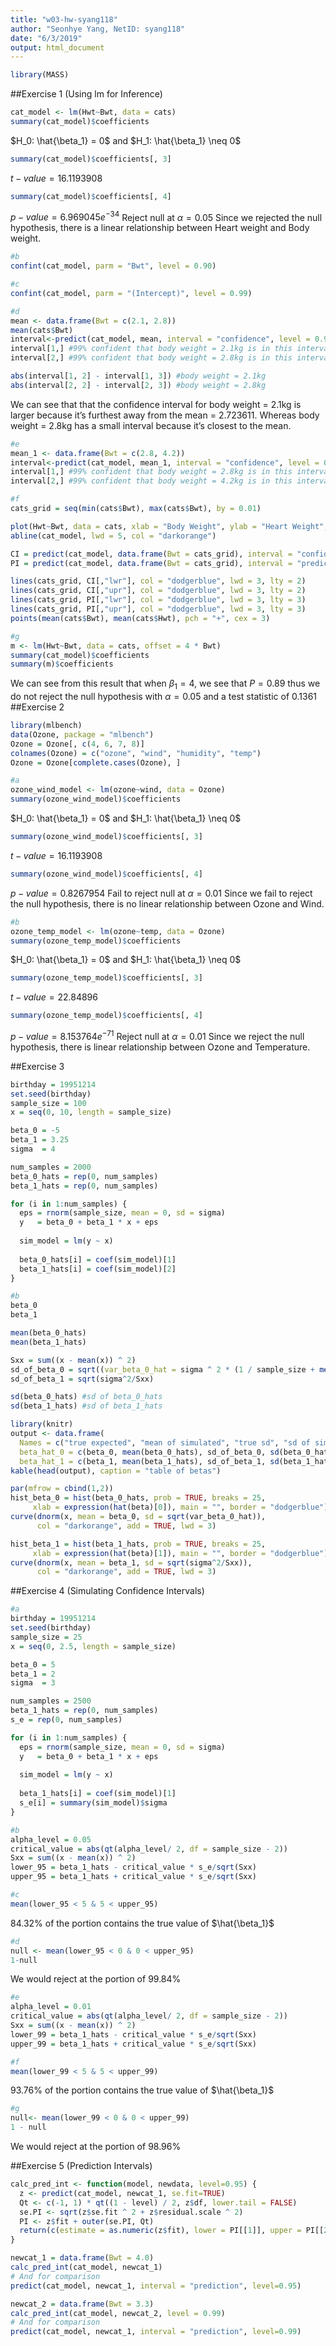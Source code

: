 ```yaml
---
title: "w03-hw-syang118"
author: "Seonhye Yang, NetID: syang118"
date: "6/3/2019"
output: html_document
---
```


```r
library(MASS)
```

##Exercise 1 (Using lm for Inference)
```r
cat_model <- lm(Hwt~Bwt, data = cats)
summary(cat_model)$coefficients
```

$H_0: \hat{\beta_1} = 0$ and $H_1: \hat{\beta_1} \neq 0$
```r
summary(cat_model)$coefficients[, 3]
```
$t-value = 16.1193908$
```r
summary(cat_model)$coefficients[, 4]
```
$p-value = 6.969045e^{-34}$
Reject null at $\alpha = 0.05$
Since we rejected the null hypothesis, there is a linear relationship between Heart weight and Body weight. 

```r
#b
confint(cat_model, parm = "Bwt", level = 0.90)
```

```r
#c
confint(cat_model, parm = "(Intercept)", level = 0.99)
```
```r
#d
mean <- data.frame(Bwt = c(2.1, 2.8))
mean(cats$Bwt)
interval<-predict(cat_model, mean, interval = "confidence", level = 0.99)
interval[1,] #99% confident that body weight = 2.1kg is in this interval 
interval[2,] #99% confident that body weight = 2.8kg is in this interval

abs(interval[1, 2] - interval[1, 3]) #body weight = 2.1kg
abs(interval[2, 2] - interval[2, 3]) #body weight = 2.8kg
```
We can see that that the confidence interval for body weight = 2.1kg is larger because it's furthest away from the mean = 2.723611. Whereas body weight = 2.8kg has a small interval because it's closest to the mean. 

```r
#e
mean_1 <- data.frame(Bwt = c(2.8, 4.2))
interval<-predict(cat_model, mean_1, interval = "confidence", level = 0.99)
interval[1,] #99% confident that body weight = 2.8kg is in this interval 
interval[2,] #99% confident that body weight = 4.2kg is in this interval
```

```r
#f
cats_grid = seq(min(cats$Bwt), max(cats$Bwt), by = 0.01)

plot(Hwt~Bwt, data = cats, xlab = "Body Weight", ylab = "Heart Weight", main = "Heart weight vs Body weight")
abline(cat_model, lwd = 5, col = "darkorange")

CI = predict(cat_model, data.frame(Bwt = cats_grid), interval = "confidence", level = 0.99) 
PI = predict(cat_model, data.frame(Bwt = cats_grid), interval = "prediction", level = 0.99)

lines(cats_grid, CI[,"lwr"], col = "dodgerblue", lwd = 3, lty = 2)
lines(cats_grid, CI[,"upr"], col = "dodgerblue", lwd = 3, lty = 2)
lines(cats_grid, PI[,"lwr"], col = "dodgerblue", lwd = 3, lty = 3)
lines(cats_grid, PI[,"upr"], col = "dodgerblue", lwd = 3, lty = 3)
points(mean(cats$Bwt), mean(cats$Hwt), pch = "+", cex = 3)
```

```r
#g
m <- lm(Hwt~Bwt, data = cats, offset = 4 * Bwt)
summary(cat_model)$coefficients
summary(m)$coefficients

```
We can see from this result that when $\beta_1 = 4$, we see that $P=0.89$ thus we do not reject the null hypothesis with $\alpha = 0.05$ and a test statistic of $0.1361$
##Exercise 2
```r
library(mlbench)
data(Ozone, package = "mlbench")
Ozone = Ozone[, c(4, 6, 7, 8)]
colnames(Ozone) = c("ozone", "wind", "humidity", "temp") 
Ozone = Ozone[complete.cases(Ozone), ]
```

```r
#a
ozone_wind_model <- lm(ozone~wind, data = Ozone)
summary(ozone_wind_model)$coefficients
```

$H_0: \hat{\beta_1} = 0$ and $H_1: \hat{\beta_1} \neq 0$
```r
summary(ozone_wind_model)$coefficients[, 3]
```
$t-value = 16.1193908$
```r
summary(ozone_wind_model)$coefficients[, 4]
```

$p-value = 0.8267954$
Fail to reject null at $\alpha = 0.01$
Since we fail to reject the null hypothesis, there is no linear relationship between Ozone and Wind.

```r
#b
ozone_temp_model <- lm(ozone~temp, data = Ozone)
summary(ozone_temp_model)$coefficients
```

$H_0: \hat{\beta_1} = 0$ and $H_1: \hat{\beta_1} \neq 0$
```r
summary(ozone_temp_model)$coefficients[, 3]
```
$t-value = 22.84896$
```r
summary(ozone_temp_model)$coefficients[, 4]
```

$p-value = 8.153764e^{-71}$
Reject null at $\alpha = 0.01$
Since we reject the null hypothesis, there is linear relationship between Ozone and Temperature.


##Exercise 3
```r
birthday = 19951214 
set.seed(birthday)
sample_size = 100
x = seq(0, 10, length = sample_size)

beta_0 = -5
beta_1 = 3.25
sigma  = 4

num_samples = 2000
beta_0_hats = rep(0, num_samples)
beta_1_hats = rep(0, num_samples)

for (i in 1:num_samples) {
  eps = rnorm(sample_size, mean = 0, sd = sigma)
  y   = beta_0 + beta_1 * x + eps
  
  sim_model = lm(y ~ x)
  
  beta_0_hats[i] = coef(sim_model)[1]
  beta_1_hats[i] = coef(sim_model)[2]
}
```

```r
#b
beta_0
beta_1

mean(beta_0_hats)
mean(beta_1_hats)

Sxx = sum((x - mean(x)) ^ 2)
sd_of_beta_0 = sqrt((var_beta_0_hat = sigma ^ 2 * (1 / sample_size + mean(x) ^ 2 / Sxx)))#sd of beta_0
sd_of_beta_1 = sqrt(sigma^2/Sxx)

sd(beta_0_hats) #sd of beta_0_hats
sd(beta_1_hats) #sd of beta_1_hats

library(knitr)
output <- data.frame(
  Names = c("true expected", "mean of simulated", "true sd", "sd of simulated"),
  beta_hat_0 = c(beta_0, mean(beta_0_hats), sd_of_beta_0, sd(beta_0_hats)),
  beta_hat_1 = c(beta_1, mean(beta_1_hats), sd_of_beta_1, sd(beta_1_hats)))
kable(head(output), caption = "table of betas")
```

```r
par(mfrow = cbind(1,2))
hist_beta_0 = hist(beta_0_hats, prob = TRUE, breaks = 25, 
     xlab = expression(hat(beta)[0]), main = "", border = "dodgerblue")
curve(dnorm(x, mean = beta_0, sd = sqrt(var_beta_0_hat)),
      col = "darkorange", add = TRUE, lwd = 3)

hist_beta_1 = hist(beta_1_hats, prob = TRUE, breaks = 25, 
     xlab = expression(hat(beta)[1]), main = "", border = "dodgerblue")
curve(dnorm(x, mean = beta_1, sd = sqrt(sigma^2/Sxx)),
      col = "darkorange", add = TRUE, lwd = 3)
```

##Exercise 4 (Simulating Confidence Intervals)
```r
#a
birthday = 19951214 
set.seed(birthday)
sample_size = 25
x = seq(0, 2.5, length = sample_size)

beta_0 = 5
beta_1 = 2
sigma  = 3

num_samples = 2500
beta_1_hats = rep(0, num_samples)
s_e = rep(0, num_samples)

for (i in 1:num_samples) {
  eps = rnorm(sample_size, mean = 0, sd = sigma)
  y   = beta_0 + beta_1 * x + eps
  
  sim_model = lm(y ~ x)
  
  beta_1_hats[i] = coef(sim_model)[1]
  s_e[i] = summary(sim_model)$sigma
}
```

```r
#b
alpha_level = 0.05
critical_value = abs(qt(alpha_level/ 2, df = sample_size - 2))
Sxx = sum((x - mean(x)) ^ 2)
lower_95 = beta_1_hats - critical_value * s_e/sqrt(Sxx)
upper_95 = beta_1_hats + critical_value * s_e/sqrt(Sxx)
```

```r
#c
mean(lower_95 < 5 & 5 < upper_95)
```
$84.32\%$ of the portion contains the true value of $\hat{\beta_1}$

```r
#d
null <- mean(lower_95 < 0 & 0 < upper_95)
1-null
```
We would reject at the portion of $99.84\%$
```r
#e
alpha_level = 0.01
critical_value = abs(qt(alpha_level/ 2, df = sample_size - 2))
Sxx = sum((x - mean(x)) ^ 2)
lower_99 = beta_1_hats - critical_value * s_e/sqrt(Sxx)
upper_99 = beta_1_hats + critical_value * s_e/sqrt(Sxx)
```

```r
#f
mean(lower_99 < 5 & 5 < upper_99)
```
$93.76\%$ of the portion contains the true value of $\hat{\beta_1}$
```r
#g
null<- mean(lower_99 < 0 & 0 < upper_99)
1 - null
```
We would reject at the portion of $98.96\%$

##Exercise 5 (Prediction Intervals)
```r
calc_pred_int <- function(model, newdata, level=0.95) {
  z <- predict(cat_model, newcat_1, se.fit=TRUE)
  Qt <- c(-1, 1) * qt((1 - level) / 2, z$df, lower.tail = FALSE)
  se.PI <- sqrt(z$se.fit ^ 2 + z$residual.scale ^ 2)
  PI <- z$fit + outer(se.PI, Qt)
  return(c(estimate = as.numeric(z$fit), lower = PI[[1]], upper = PI[[2]]))
}

newcat_1 = data.frame(Bwt = 4.0)
calc_pred_int(cat_model, newcat_1)
# And for comparison
predict(cat_model, newcat_1, interval = "prediction", level=0.95)

newcat_2 = data.frame(Bwt = 3.3)
calc_pred_int(cat_model, newcat_2, level = 0.99)
# And for comparison
predict(cat_model, newcat_1, interval = "prediction", level=0.99)
```








